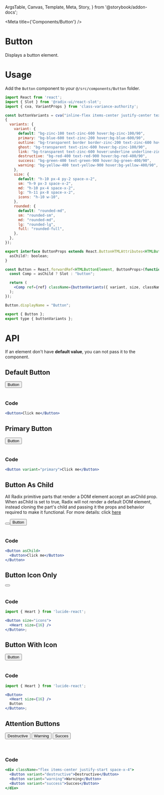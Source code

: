   ArgsTable,
  Canvas,
  Template,
  Meta,
  Story,
} from '@storybook/addon-docs';

<Meta title={'Components/Button'} />

# Button

Displays a button element.

# Usage

Add the `Button` component to your `@/src/components/Button` folder.

```jsx
import React from 'react';
import { Slot } from '@radix-ui/react-slot';
import { cva, VariantProps } from 'class-variance-authority';

const buttonVariants = cva("inline-flex items-center justify-center text-sm font-medium disabled:pointer-events-none disabled:opacity-50",
{
  variants: {
    variant: {
      default: "bg-zinc-100 text-zinc-600 hover:bg-zinc-100/90",
      primary: "bg-blue-600 text-zinc-200 hover:bg-blue-600/90",
      outline: "bg-transparent border border-zinc-200 text-zinc-600 hover:bg-zinc-100/90",
      ghost: "bg-transparent text-zinc-600 hover:bg-zinc-100/90",
      link: "bg-transparent text-zinc-600 hover:underline underline-zinc-900 underline-offset-2",
      destructive: "bg-red-400 text-red-900 hover:bg-red-400/90",
      success: "bg-green-400 text-green-900 hover:bg-green-400/90",
      warning: "bg-yellow-400 text-yellow-900 hover:bg-yellow-400/90",
    },
    size: {
      default: "h-10 px-4 py-2 space-x-2",
      sm: "h-9 px-3 space-x-2",
      md: "h-10 px-4 space-x-2",
      lg: "h-11 px-8 space-x-2",
      icons: "h-10 w-10",
    },
    rounded: {
      default: "rounded-md",
      sm: "rounded-sm",
      md: "rounded-md",
      lg: "rounded-lg",
      full: "rounded-full",
    },
  },
});

export interface ButtonProps extends React.ButtonHTMLAttributes<HTMLButtonElement>, VariantProps<typeof buttonVariants> {
  asChild?: boolean;
}

const Button = React.forwardRef<HTMLButtonElement, ButtonProps>(function Button({ className, variant = "default", size = "default", rounded = "default", asChild = false, ...props }, ref) {
  const Comp = asChild ? Slot : "button";

  return (
    <Comp ref={ref} className={buttonVariants({ variant, size, className, rounded })} {...props} />
  );
});

Button.displayName = "Button";

export { Button };
export type { buttonVariants };
```

# API

If an element don't have <b>default value</b>, you can not pass it to the component.

<ArgsTable of={Button} />

## Default Button

<Button>Button</Button>
<br />
<br />

### Code

```jsx
<Button>Click me</Button>
```

## Primary Button

<Button variant="primary">Button</Button>
<br />
<br />

### Code

```jsx
<Button variant="primary">Click me</Button>
```

## Button As Child

All Radix primitive parts that render a DOM element accept an asChild prop. When asChild
is set to true, Radix will not render a default DOM element, instead cloning the part's
child and passing it the props and behavior required to make it functional. For more details: click [here](https://www.radix-ui.com/primitives/docs/guides/composition)

<Button asChild>
  <Button>Button</Button>
</Button>
<br />
<br />

### Code

```jsx
<Button asChild>
  <Button>Click me</Button>
</Button>
```

## Button Icon Only

<Button size="icons">
  <Heart size={16} />
</Button>
<br />
<br />

### Code

```jsx
import { Heart } from 'lucide-react';

<Button size="icons">
  <Heart size={16} />
</Button>;
```

## Button With Icon

<Button>
  <Heart size={16} />
  Button
</Button>
<br />
<br />

### Code

```jsx
import { Heart } from 'lucide-react';

<Button>
  <Heart size={16} />
  Button
</Button>;
```

## Attention Buttons

<div className="flex items-center justify-start space-x-4">
  <Button variant="destructive">Destructive</Button>
  <Button variant="warning">Warning</Button>
  <Button variant="success">Succes</Button>
</div>
<br />
<br />

### Code

```jsx
<div className="flex items-center justify-start space-x-4">
  <Button variant="destructive">Destructive</Button>
  <Button variant="warning">Warning</Button>
  <Button variant="success">Succes</Button>
</div>
```
